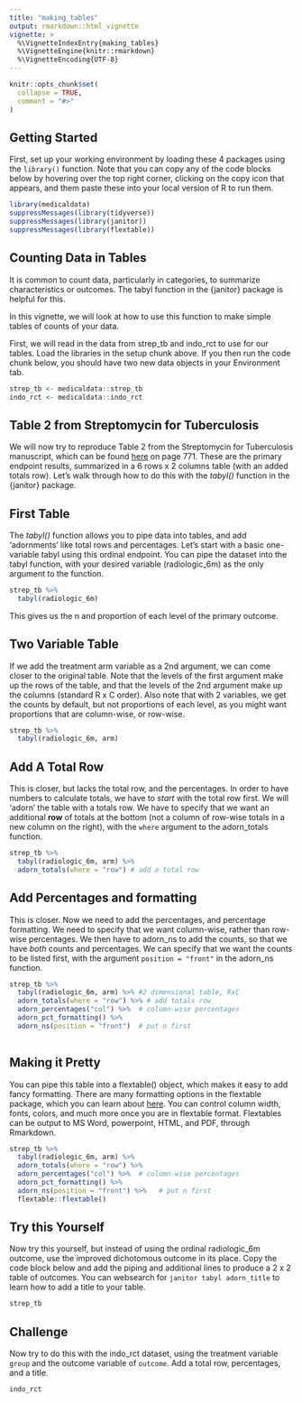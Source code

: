 ```yaml
---
title: "making_tables"
output: rmarkdown::html_vignette
vignette: >
  %\VignetteIndexEntry{making_tables}
  %\VignetteEngine{knitr::rmarkdown}
  %\VignetteEncoding{UTF-8}
---
```


```r
knitr::opts_chunk$set(
  collapse = TRUE,
  comment = "#>"
)
```

## Getting Started
First, set up your working environment by loading these 4 packages using the `library()` function. Note that you can copy any of the code blocks below by hovering over the top right corner, clicking on the copy icon that appears, and them paste these into your local version of R to run them.

```r
library(medicaldata)
suppressMessages(library(tidyverse))
suppressMessages(library(janitor))
suppressMessages(library(flextable))
```

## Counting Data in Tables
It is common to count data, particularly in categories, to summarize characteristics or outcomes. The tabyl function in the {janitor} package is helpful for this.

In this vignette, we will look at how to use this function to make simple tables of counts of your data. 

First, we will read in the data from strep_tb and indo_rct to use for our tables. Load the libraries in the setup chunk above. If you then run the code chunk below, you should have two new data objects in your Environment tab.

```r
strep_tb <- medicaldata::strep_tb
indo_rct <- medicaldata::indo_rct
```

## Table 2 from Streptomycin for Tuberculosis

We will now try to reproduce Table 2 from the Streptomycin for Tuberculosis manuscript, which can be found [here](https://www.bmj.com/content/bmj/2/4582/769.full.pdf) on page 771. These are the primary endpoint results, summarized in a 6 rows x 2 columns table (with an added totals row). Let's walk through how to do this with the _tabyl()_ function in the {janitor} package.

## First Table

The _tabyl()_ function allows you to pipe data into tables, and add 'adornments' like total rows and percentages. Let's start with a basic one-variable tabyl using this ordinal endpoint. You can pipe the dataset into the tabyl function, with your desired variable (radiologic_6m) as the only argument to the function.

```r
strep_tb %>% 
  tabyl(radiologic_6m)
```
This gives us the n and proportion of each level of the primary outcome. 

## Two Variable Table
If we add the treatment arm variable as a 2nd argument, we can come closer to the original table.
Note that the levels of the first argument make up the rows of the table, and that the levels of the 2nd argument make up the columns (standard R x C order). Also note that with 2 variables, we get the counts by default, but not proportions of each level, as you might want proportions that are column-wise, or row-wise. 

```r
strep_tb %>% 
  tabyl(radiologic_6m, arm)
```

## Add A Total Row

This is closer, but lacks the total row, and the percentages.
In order to have numbers to calculate totals, we have to _start_ with the total row first. We will 'adorn' the table with a totals row. We have to specify that we want an additional **row** of totals at the bottom (not a column of row-wise totals in a new column on the right), with the `where` argument to the adorn_totals function.

```r
strep_tb %>% 
  tabyl(radiologic_6m, arm) %>% 
  adorn_totals(where = "row") # add a total row
```

## Add Percentages and formatting

This is closer.
Now we need to add the percentages, and percentage formatting. We need to specify that we want column-wise, rather than row-wise percentages. 
We then have to adorn_ns to add the counts, so that we have _both_ counts and percentages. We can specify that we want the counts to be listed first, with the argument `position = "front"` in the adorn_ns function.

```r
strep_tb %>% 
  tabyl(radiologic_6m, arm) %>% #2 dimensional table, RxC
  adorn_totals(where = "row") %>% # add totals row
  adorn_percentages("col") %>%  # column-wise percentages
  adorn_pct_formatting() %>% 
  adorn_ns(position = "front")  # put n first
  
```

## Making it Pretty
You can pipe this table into a flextable() object, which makes it easy to add fancy formatting. There are many formatting options in the flextable package, which you can learn about [here](https://davidgohel.github.io/flextable/). You can control column width, fonts, colors, and much more once you are in flextable format. Flextables can be output to MS Word, powerpoint, HTML, and PDF, through Rmarkdown.

```r
strep_tb %>% 
  tabyl(radiologic_6m, arm) %>% 
  adorn_totals(where = "row") %>% 
  adorn_percentages("col") %>%  # column-wise percentages
  adorn_pct_formatting() %>% 
  adorn_ns(position = "front") %>%   # put n first
  flextable::flextable()
```

## Try this Yourself

Now try this yourself, but instead of using the ordinal radiologic_6m outcome, use the improved dichotomous outcome in its place. Copy the code block below and add the piping and additional lines to produce a 2 x 2 table of outcomes. You can websearch for `janitor tabyl adorn_title` to learn how to add a title to your table.

```r
strep_tb
```

## Challenge
Now try to do this with the indo_rct dataset, using the treatment variable `group` and the outcome variable of `outcome`. Add a total row, percentages, and a title.

```r
indo_rct 
```

